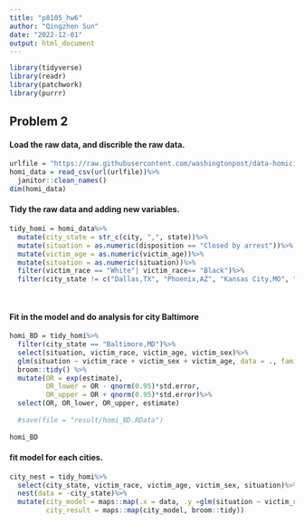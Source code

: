 ```yaml
---
title: "p8105_hw6"
author: "Qingzhen Sun"
date: "2022-12-01"
output: html_document
---
```


```r
library(tidyverse)
library(readr)
library(patchwork)
library(purrr)
```

## Problem 2 

#### Load the raw data, and discrible the raw data.
```r
urlfile = "https://raw.githubusercontent.com/washingtonpost/data-homicides/master/homicide-data.csv"
homi_data = read_csv(url(urlfile))%>%
  janitor::clean_names()
dim(homi_data)
```
#### Tidy the raw data and adding new variables.

```r
tidy_homi = homi_data%>%
  mutate(city_state = str_c(city, ",", state))%>%
  mutate(situation = as.numeric(disposition == "Closed by arrest"))%>%
  mutate(victim_age = as.numeric(victim_age))%>%
  mutate(situation = as.numeric(situation))%>%
  filter(victim_race == "White"| victim_race== "Black")%>%
  filter(city_state != c("Dallas,TX", "Phoenix,AZ", "Kansas City,MO", "Tulsa,AL"))
  
  
```

#### Fit in the model and do analysis for city Baltimore

```r
homi_BD = tidy_homi%>%
  filter(city_state == "Baltimore,MD")%>%
  select(situation, victim_race, victim_age, victim_sex)%>%
  glm(situation ~ victim_race + victim_sex + victim_age, data = ., family = binomial() )%>%
  broom::tidy() %>%
  mutate(OR = exp(estimate),
         OR_lower = OR - qnorm(0.95)*std.error,
         OR_upper = OR + qnorm(0.95)*std.error)%>%
  select(OR, OR_lower, OR_upper, estimate)
  
  #save(file = "result/homi_BD.RData")
  
homi_BD
```
#### fit model for each cities.
```r
city_nest = tidy_homi%>%
  select(city_state, victim_race, victim_age, victim_sex, situation)%>%
  nest(data = -city_state)%>%
  mutate(city_model = maps::map(.x = data, .y =glm(situation ~ victim_race + victim_sex + victim_age, data = .x, family = binomial() ) ),
         city_result = maps::map(city_model, broom::tidy))


  


```



